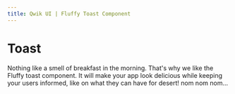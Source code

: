 ```yaml
---
title: Qwik UI | Fluffy Toast Component
---
```



# Toast

Nothing like a smell of breakfast in the morning. That's why we like the Fluffy toast component. 
It will make your app look delicious while keeping your users informed, like on what they can have for desert! nom nom nom...

<br/>
<StatusBanner status={statusByComponent.fluffy.Toast}/> 
 